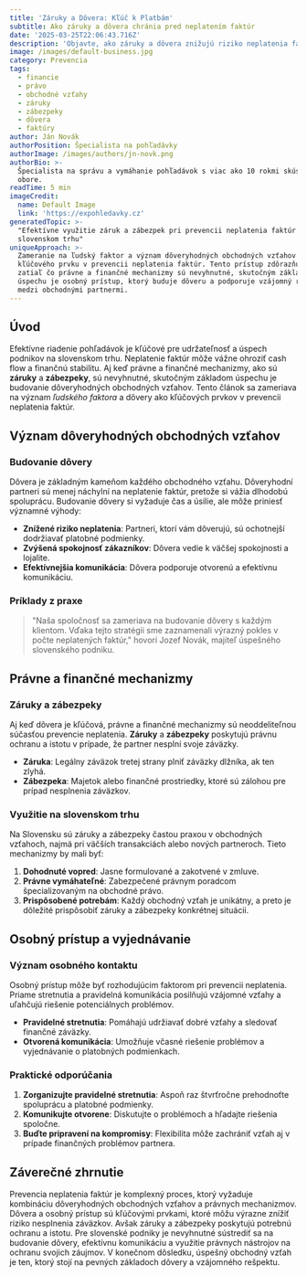 ```yaml
---
title: 'Záruky a Dôvera: Kľúč k Platbám'
subtitle: Ako záruky a dôvera chránia pred neplatením faktúr
date: '2025-03-25T22:06:43.716Z'
description: 'Objavte, ako záruky a dôvera znižujú riziko neplatenia faktúr na Slovensku.'
image: /images/default-business.jpg
category: Prevencia
tags:
  - financie
  - právo
  - obchodné vzťahy
  - záruky
  - zábezpeky
  - dôvera
  - faktúry
author: Ján Novák
authorPosition: Špecialista na pohľadávky
authorImage: /images/authors/jn-novk.png
authorBio: >-
  Špecialista na správu a vymáhanie pohľadávok s viac ako 10 rokmi skúseností v
  obore.
readTime: 5 min
imageCredit:
  name: Default Image
  link: 'https://expohledavky.cz'
generatedTopic: >-
  "Efektívne využitie záruk a zábezpek pri prevencii neplatenia faktúr na
  slovenskom trhu"
uniqueApproach: >-
  Zameranie na ľudský faktor a význam dôveryhodných obchodných vzťahov ako
  kľúčového prvku v prevencii neplatenia faktúr. Tento prístup zdôrazňuje, že
  zatiaľ čo právne a finančné mechanizmy sú nevyhnutné, skutočným základom
  úspechu je osobný prístup, ktorý buduje dôveru a podporuje vzájomný rešpekt
  medzi obchodnými partnermi.
---
```


## Úvod

Efektívne riadenie pohľadávok je kľúčové pre udržateľnosť a úspech podnikov na slovenskom trhu. Neplatenie faktúr môže vážne ohroziť cash flow a finančnú stabilitu. Aj keď právne a finančné mechanizmy, ako sú **záruky** a **zábezpeky**, sú nevyhnutné, skutočným základom úspechu je budovanie dôveryhodných obchodných vzťahov. Tento článok sa zameriava na význam *ľudského faktora* a dôvery ako kľúčových prvkov v prevencii neplatenia faktúr.

## Význam dôveryhodných obchodných vzťahov

### Budovanie dôvery

Dôvera je základným kameňom každého obchodného vzťahu. Dôveryhodní partneri sú menej náchylní na neplatenie faktúr, pretože si vážia dlhodobú spoluprácu. Budovanie dôvery si vyžaduje čas a úsilie, ale môže priniesť významné výhody:

- **Znížené riziko neplatenia**: Partneri, ktorí vám dôverujú, sú ochotnejší dodržiavať platobné podmienky.
- **Zvýšená spokojnosť zákazníkov**: Dôvera vedie k väčšej spokojnosti a lojalite.
- **Efektívnejšia komunikácia**: Dôvera podporuje otvorenú a efektívnu komunikáciu.

### Príklady z praxe

> "Naša spoločnosť sa zameriava na budovanie dôvery s každým klientom. Vďaka tejto stratégii sme zaznamenali výrazný pokles v počte neplatených faktúr," hovorí Jozef Novák, majiteľ úspešného slovenského podniku.

## Právne a finančné mechanizmy

### Záruky a zábezpeky

Aj keď dôvera je kľúčová, právne a finančné mechanizmy sú neoddeliteľnou súčasťou prevencie neplatenia. **Záruky** a **zábezpeky** poskytujú právnu ochranu a istotu v prípade, že partner nesplní svoje záväzky.

- **Záruka**: Legálny záväzok tretej strany plniť záväzky dlžníka, ak ten zlyhá.
- **Zábezpeka**: Majetok alebo finančné prostriedky, ktoré sú zálohou pre prípad nesplnenia záväzkov.

### Využitie na slovenskom trhu

Na Slovensku sú záruky a zábezpeky častou praxou v obchodných vzťahoch, najmä pri väčších transakciách alebo nových partneroch. Tieto mechanizmy by mali byť:

1. **Dohodnuté vopred**: Jasne formulované a zakotvené v zmluve.
2. **Právne vymáhateľné**: Zabezpečené právnym poradcom špecializovaným na obchodné právo.
3. **Prispôsobené potrebám**: Každý obchodný vzťah je unikátny, a preto je dôležité prispôsobiť záruky a zábezpeky konkrétnej situácii.

## Osobný prístup a vyjednávanie

### Význam osobného kontaktu

Osobný prístup môže byť rozhodujúcim faktorom pri prevencii neplatenia. Priame stretnutia a pravidelná komunikácia posilňujú vzájomné vzťahy a uľahčujú riešenie potenciálnych problémov.

- **Pravidelné stretnutia**: Pomáhajú udržiavať dobré vzťahy a sledovať finančné záväzky.
- **Otvorená komunikácia**: Umožňuje včasné riešenie problémov a vyjednávanie o platobných podmienkach.

### Praktické odporúčania

1. **Zorganizujte pravidelné stretnutia**: Aspoň raz štvrťročne prehodnoťte spoluprácu a platobné podmienky.
2. **Komunikujte otvorene**: Diskutujte o problémoch a hľadajte riešenia spoločne.
3. **Buďte pripravení na kompromisy**: Flexibilita môže zachrániť vzťah aj v prípade finančných problémov partnera.

## Záverečné zhrnutie

Prevencia neplatenia faktúr je komplexný proces, ktorý vyžaduje kombináciu dôveryhodných obchodných vzťahov a právnych mechanizmov. Dôvera a osobný prístup sú kľúčovými prvkami, ktoré môžu výrazne znížiť riziko nesplnenia záväzkov. Avšak záruky a zábezpeky poskytujú potrebnú ochranu a istotu. Pre slovenské podniky je nevyhnutné sústrediť sa na budovanie dôvery, efektívnu komunikáciu a využitie právnych nástrojov na ochranu svojich záujmov. V konečnom dôsledku, úspešný obchodný vzťah je ten, ktorý stojí na pevných základoch dôvery a vzájomného rešpektu.
